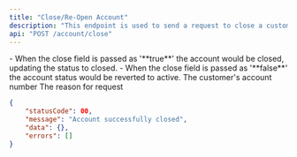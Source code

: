 ```yaml
---
title: "Close/Re-Open Account"
description: "This endpoint is used to send a request to close a customer's account."
api: "POST /account/close"
---
```


<Info>
	- When the close field is passed as '**true**' the account would be closed,
	updating the status to closed. - When the close field is passed as '**false**'
	the account status would be reverted to active.
</Info>

<ParamField header="requestId" type="string" required />
<ParamField body="accountNumber" type="string" required>
	The customer's account number
</ParamField>
<ParamField body="reason" type="string" required>
	The reason for request
</ParamField>
<ParamField body="close" type="boolean" default={true} required />

<ResponseExample>

```json
{
	"statusCode": 00,
	"message": "Account successfully closed",
	"data": {},
	"errors": []
}
```

</ResponseExample>

